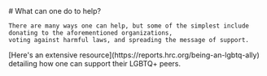 
<Flex>
  <Grow>
    # What can one do to help?

    There are many ways one can help, but some of the simplest include donating to the aforementioned organizations,
    voting against harmful laws, and spreading the message of support.
  </Grow>

  <Line/>

  <div>
    [Here's an extensive resource](https://reports.hrc.org/being-an-lgbtq-ally)
    detailing how one can support their LGBTQ+ peers.
  </div>
</Flex>

